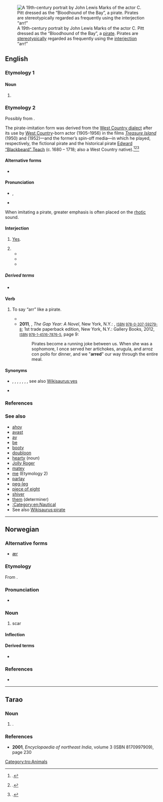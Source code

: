 {{also|ärr}}
[[File:Marks, J.L. - theatrical portrait - Mr C. Pitt as The Bloodhound of the Bay - Google Art Project.jpg|thumb|A 19th-century portrait by John Lewis Marks of the actor C. Pitt dressed as the “Bloodhound of the Bay”, a [[pirate]]. Pirates are [[stereotypically]] regarded as frequently using the [[interjection]] “arr!”]]

==English==
{{was wotd|2016|September|19}}

===Etymology 1===

====Noun====
{{en-noun|?}}

# {{abbreviation of|arrival|lang=en}}

===Etymology 2===
Possibly from {{m|en|aye}}.

The pirate-imitation form was derived from the [[w:West Country English|West Country dialect]] after its use by [[West Country]]-born actor {{w|Robert Newton}} (1905–1956) in the films ''[[w:Treasure Island (1950 film)|Treasure Island]]'' (1950) and ''{{w|Blackbeard the Pirate}}'' (1952)—and the former’s spin-off media—in which he played, respectively, the fictional pirate {{w|Long John Silver}} and the historical pirate [[w:Blackbeard|Edward “Blackbeard” Teach]] (c. 1680 – 1718; also a West Country native).<ref>{{cite-book|author=Peter Grego|chapter=‘Aharrr, Jim Lad!’|title=Cornwall's Strangest Tales: Extraordinary but True Stories|series=Strangest Series|location=London|publisher=[[w:Pavilion Books|Portico]]|year=2013|isbn=978-1-909396-00-5}}.</ref><ref>{{cite-book|author=Amy M. Davis|title=Handsome Heroes and Vile Villains: Masculinity in Disney's Feature Films|location=Bloomington, Ind.|publisher={{w|Indiana University Press}}|year=2014|isbn=978-0-86196-704-9|page=193}}.</ref><ref>{{cite-book|author=Gary Holpin|title=Exmouth to Plymouth: Britain's Heritage Coast|series=Britain's Heritage Coast|location=Stroud, Gloucestershire|publisher=Amberley Publishing Limited|year=2014|isbn=978-1-4456-2157-9}}.</ref>

====Alternative forms====
* {{l|en|ar}}

====Pronunciation====
* {{a|RP}} {{enPR|är}}, {{IPA|/ɑː(ɹ)/|lang=en}}
* {{rhymes|ɑː(ɹ)|lang=en}}

{{rel-top|pronunciation notes}}
When imitating a pirate, greater emphasis is often placed on the [[rhotic]] sound.
{{rel-bottom}}

====Interjection====
{{en-interj}}

# {{lb|en|Britain|West Country|West Midlands}} [[yes|Yes]].
# {{non-gloss definition|Used [[stereotypically]] in imitation of [[pirate]]s.}}
#* {{quote-book|author=Peter Walsh|title=How to Organize (Just About) Everything: More than 500 Step-by-Step Instructions for Everything from Organizing Your Closets to Planning a Wedding to Creating a Flawless Filing System|location=New York, N.Y.|publisher=[[w:Free Press (publisher)|Free Press]]|year=2004|section=instruction 480|isbn=978-0-7432-5494-6|passage='''Arr''', matey! Tis a dangerous life, the sea&nbsp;– full of giant beasts, raging storms and wayward ships bobbing around like steel icebergs.}}
#* {{quote-book|author=Howard [A.] Norman|authorlink=Howard Norman|title=Devotion|location=Boston, Mass.|publisher=[[w:Houghton Mifflin Harcourt|Houghton Mifflin Company]]|year=2007|page=90|isbn=978-0-618-73541-9|passage=He did an imitation of a pirate: "'''Arr''', '''Arr''', '''Arr''', me buckos."}}
#* {{quote-book|author=Gwen Lepkowski|chapter=Tornado|title=Cross-country Treasure Hunt (and the Mystery that Followed)|location=Longwood, Fla.|publisher={{w|Xulon Press}}|year=2008|page=46|isbn=978-1-60647-638-3|passage=Suddenly a pirate voice said, "'''Arr''', '''Arr''', '''Arr'''. Are you looking for me gold?" Josh looked startled and Will began to laugh.}}

=====Derived terms=====
* {{l|en|oo arr}}

====Verb====
{{en-verb}}

# {{lb|en|rare}} To say “arr” like a pirate.
#: {{ux|en|How do you know someone's a pirate? Because they '''arr'''.}}
#* {{quote-journal|title=Treasure Island: A New Adaptation by Grace Barnes|journal=[[w:Theatre Record|Theatre Record: The Chronicle of the British Stage]]|location=London|publisher=Shuttleworth|year=2005|page=968|issn=0962-1792|oclc=909435034|passage=This distances the audience from the ripping yam element of the story, and for all the sails and stockades which decorate the stage, there are times when the pace drops and the inevitable oo-'''arring''' gets a bit coarse. One small pirate in the audience commented that it got a bit boring when they all stood around talking—and he was not entirely wrong.}}
#* '''2011''', {{w|Sarah Bird}}, ''The Gap Year: A Novel'', New York, N.Y.: {{w|Alfred A. Knopf}}, <small>[[w:International Standard Book Number|ISBN]] [[Special:BookSources/9780307592798|978-0-307-59279-8]]</small>; 1st trade paperback edition, New York, N.Y.: Gallery Books, 2012, <small>[[w:International Standard Book Number|ISBN]] [[Special:BookSources/9781451678765|978-1-4516-7876-5]]</small>, page 9:
#*: Pirates become a running joke between us. When she was a sophomore, I once served her artichokes, arugula, and arroz con pollo for dinner, and we "'''arred'''" our way through the entire meal.

====Synonyms====
* {{sense|yes}} {{l|en|ay}}, {{l|en|aye}}, {{l|en|ya}}, {{l|en|yea}}, {{l|en|yeah}}, {{l|en|yep}}, {{l|en|yes}}, see also [[Wikisaurus:yes]]
* {{sense|pirate}} {{l|en|yarr}}

===References===
<references />

===See also===
* [[ahoy]]
* [[avast]]
* [[ay]]
* [[be]]
* [[booty]]
* [[doubloon]]
* [[hearty#Noun|hearty]] (noun)
* [[Jolly Roger]]
* [[matey]]
* [[me#Etymology 2|me]] (Etymology 2)
* [[parlay]]
* [[peg-leg]]
* [[piece of eight]]
* [[shiver]]
* [[them#Determiner|them]] (determiner)
* [[:Category:en:Nautical]]
* See also [[Wikisaurus:pirate]]

----

==Norwegian==

===Alternative forms===
* [[ær#Norwegian Nynorsk|ær]]

===Etymology===
From {{etyl|non|no}} {{m|non|ørr}}.

===Pronunciation===
* {{IPA|/ɑrː/|lang=no}}

===Noun===
{{head|no|noun}}

# scar

====Inflection====
{{no-noun-infl|nb-class=n1|nn-class=n1}}

====Derived terms====
* {{l|nn|arrdelfin}}

===References===
* {{R:Dokumentasjonsprosjektet|arr}}

----

==Tarao==

===Noun===
{{head|tro|noun}}

# {{alternative form of|arte|lang=tro|nodot=1}} {{gloss|chicken}}.

===References===
* '''2001''', ''Encyclopaedia of northeast India'', volume 3 (ISBN 8170997909), page 230

[[Category:tro:Animals]]